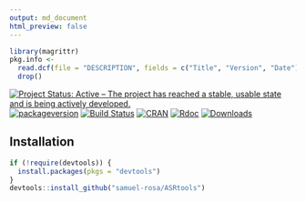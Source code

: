 ```yaml
---
output: md_document
html_preview: false
---
```


<!-- Generated by knitr: do not edit by hand. Please edit the content in README.Rmd -->

```r
library(magrittr)
pkg.info <- 
  read.dcf(file = "DESCRIPTION", fields = c("Title", "Version", "Date")) %>% 
  drop()
```

[![Project Status: Active – The project has reached a stable, usable state and is being actively developed.](http://www.repostatus.org/badges/latest/active.svg)](http://www.repostatus.org/#active)
[![packageversion](https://img.shields.io/badge/devel%20version-`r pkg.info["Version"]`-firebrick.svg?style=flat-square)](commits/master)
[![Build Status](https://travis-ci.org/samuel-rosa/ASRtools.svg?branch=master)](https://travis-ci.org/samuel-rosa/ASRtools)
[![CRAN](https://www.r-pkg.org/badges/version/ASRtools)](https://cran.r-project.org/package=ASRtools)
[![Rdoc](http://www.rdocumentation.org/badges/version/ASRtools)](http://www.rdocumentation.org/packages/ASRtools)
[![Downloads](http://cranlogs.r-pkg.org/badges/ASRtools?color=brightgreen)](http://www.r-pkg.org/pkg/ASRtools)

## Installation

```R
if (!require(devtools)) {
  install.packages(pkgs = "devtools")
}
devtools::install_github("samuel-rosa/ASRtools")
```
